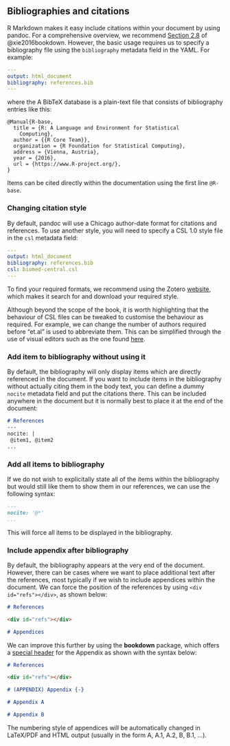 ## Bibliographies and citations

<!--- https://stackoverflow.com/questions/32946203/including-bibliography-in-rmarkdown-document-with-use-of-the-knitcitations --->

R Markdown makes it easy include citations within your document by using pandoc. For a comprehensive overview, we recommend [Section 2.8](https://bookdown.org/yihui/bookdown/citations.html) of @xie2016bookdown. However, the basic usage requires us to specify a bibliography file using the `bibliography` metadata field in the YAML. For example:

```yaml
---
output: html_document
bibliography: references.bib  
---
```

where the A BibTeX database is a plain-text file that consists of bibliography entries like this:

```
@Manual{R-base,
  title = {R: A Language and Environment for Statistical
    Computing},
  author = {{R Core Team}},
  organization = {R Foundation for Statistical Computing},
  address = {Vienna, Austria},
  year = {2016},
  url = {https://www.R-project.org/},
}
```

Items can be cited directly within the documentation using the first line `@R-base`.

### Changing citation style

By default, pandoc will use a Chicago author-date format for citations and references. To use another style, you will need to specify a CSL 1.0 style file in the `csl` metadata field:

```yaml
---
output: html_document
bibliography: references.bib
csl: biomed-central.csl
---
```

To find your required formats, we recommend using the Zotero [website](https://www.zotero.org/styles), which makes it search for and download your required style.

Although beyond the scope of the book, it is worth highlighting that the behaviour of CSL files can be tweaked to customise the behaviour as required. For example, we can change the number of authors required before "et.al" is used to abbreviate them. This can be simplified through the use of visual editors such as the one found [here](http://editor.citationstyles.org/visualEditor/).

### Add item to bibliography without using it 

By default, the bibliography will only display items which are directly referenced in the document. If you want to include items in the bibliography without actually citing them in the body text, you can define a dummy `nocite` metadata field and put the citations there. This can be included anywhere in the document but it is normally best to place it at the end of the document:

```md
# References
---
nocite: |
 @item1, @item2
...
```


### Add all items to bibliography

If we do not wish to explicitally state all of the items within the bibliography but would still like them to show them in our references, we can use the following syntax:

```md
---
nocite: '@*'
...
```

This will force all items to be displayed in the bibliography.


### Include appendix after bibliography

<!--- https://stackoverflow.com/questions/41532707/include-rmd-appendix-after-references/42258998#42258998 --->
<!--- https://stackoverflow.com/questions/16427637/pandoc-insert-appendix-after-bibliography?noredirect=1&lq=1 --->

By default, the bibliography appears at the very end of the document. However, there can be cases where we want to place additional text after the references, most typically if we wish to include appendices within the document. We can force the position of the references by using `<div id="refs"></div>`, as shown below:

```md
# References

<div id="refs"></div>

# Appendices 

```

We can improve this further by using the **bookdown** package, which offers a [special header](https://bookdown.org/yihui/bookdown/markdown-extensions-by-bookdown.html#special-headers) for the Appendix as shown with the syntax below:

```md
# References

<div id="refs"></div>

# (APPENDIX) Appendix {-} 

# Appendix A

# Appendix B

```

The numbering style of appendices will be automatically changed in LaTeX/PDF and HTML output (usually in the form A, A.1, A.2, B, B.1, …).





